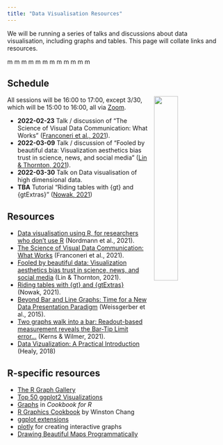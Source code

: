 ```yaml
---
title: "Data Visualisation Resources"
---
```


We will be running a series of talks and discussions about data visualisation, including graphs and tables. This page will collate links and resources.

<span class="red mm">m</span>
<span class="orange mm">m</span>
<span class="yellow mm">m</span>
<span class="green mm">m</span>
<span class="blue mm">m</span>
<span class="brown mm">m</span>
<span class="red mm">m</span>
<span class="orange mm">m</span>
<span class="yellow mm">m</span>
<span class="green mm">m</span>
<span class="blue mm">m</span>
<span class="brown mm">m</span>

## Schedule

![](images/scientific_paper_graph_quality.png){style="float: right; width: 33%; margin-left: 1em;"}

All sessions will be 16:00 to 17:00, except 3/30, which will be 15:00 to 16:00, all via [Zoom](https://uofglasgow.zoom.us/j/94098494960).

* **2022-02-23** Talk / discussion of "The Science of Visual Data Communication: What Works" ([Franconeri et al., 2021](https://journals.sagepub.com/stoken/default+domain/10.1177%2F15291006211051956-FREE/full)). 
* **2022-03-09** Talk / discussion of "Fooled by beautiful data: Visualization aesthetics bias trust in science, news, and social media" ([Lin & Thornton, 2021](https://psyarxiv.com/dnr9s/)).
* **2022-03-30** Talk on Data visualisation of high dimensional data.
* **TBA** Tutorial "Riding tables with {gt} and {gtExtras}" ([Nowak, 2021](https://bjnnowak.netlify.app/2021/10/04/r-beautiful-tables-with-gt-and-gtextras/))

## Resources

* [Data visualisation using R, for researchers who don't use R](https://psyarxiv.com/4huvw/) (Nordmann et al., 2021).
* [The Science of Visual Data Communication: What Works](https://journals.sagepub.com/stoken/default+domain/10.1177%2F15291006211051956-FREE/full) (Franconeri et al., 2021).
* [Fooled by beautiful data: Visualization aesthetics bias trust in science, news, and social media](https://psyarxiv.com/dnr9s/) (Lin & Thornton, 2021).
* [Riding tables with {gt} and {gtExtras}](https://bjnnowak.netlify.app/2021/10/04/r-beautiful-tables-with-gt-and-gtextras/) (Nowak, 2021).
* [Beyond Bar and Line Graphs: Time for a New Data Presentation Paradigm](https://journals.plos.org/plosbiology/article?id=10.1371/journal.pbio.1002128) (Weissgerber et al., 2015).
* [Two graphs walk into a bar: Readout-based measurement reveals the Bar-Tip Limit error...](https://jov.arvojournals.org/article.aspx?articleid=2778118) (Kerns & Wilmer, 2021). 
* [Data Vizualization: A Practical Introduction](http://socviz.co/) (Healy, 2018)

## R-specific resources

* [The R Graph Gallery](http://www.r-graph-gallery.com/)
* [Top 50 ggplot2 Visualizations](http://r-statistics.co/Top50-Ggplot2-Visualizations-MasterList-R-Code.html)
* [Graphs](http://www.cookbook-r.com/Graphs) in *Cookbook for R*
* [R Graphics Cookbook](http://www.cookbook-r.com/Graphs/) by Winston Chang
* [ggplot extensions](https://www.ggplot2-exts.org/)
* [plotly](https://plot.ly/ggplot2/) for creating interactive graphs
* [Drawing Beautiful Maps Programmatically](https://r-spatial.org/r/2018/10/25/ggplot2-sf.html)
